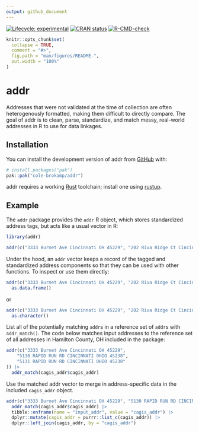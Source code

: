 ```yaml
---
output: github_document
---
```


<!-- README.md is generated from README.Rmd. Please edit that file -->

<!-- badges: start -->
[![Lifecycle: experimental](https://img.shields.io/badge/lifecycle-experimental-orange.svg)](https://lifecycle.r-lib.org/articles/stages.html#experimental)
[![CRAN status](https://www.r-pkg.org/badges/version/hashdress)](https://CRAN.R-project.org/package=hashdress)
[![R-CMD-check](https://github.com/cole-brokamp/addr/actions/workflows/R-CMD-check.yaml/badge.svg)](https://github.com/cole-brokamp/addr/actions/workflows/R-CMD-check.yaml)
<!-- badges: end -->

```r
knitr::opts_chunk$set(
  collapse = TRUE,
  comment = "#>",
  fig.path = "man/figures/README-",
  out.width = "100%"
)
```

# addr

<!-- badges: start -->
<!-- badges: end -->


Addresses that were not validated at the time of collection are often heterogenously formatted, making them difficult to directly compare. 
The goal of addr is to clean, parse, standardize, and match messy, real-world addresses in R to use for data linkages.

## Installation

You can install the development version of addr from [GitHub](https://github.com/) with:

``` r
# install.packages("pak")
pak::pak("cole-brokamp/addr")
```

addr requires a working [Rust](https://www.rust-lang.org/learn/get-started) toolchain; install one using [rustup](https://www.rust-lang.org/tools/install).

## Example

The `addr` package provides the `addr` R object, which stores standardized address tags, but acts like a usual vector in R:

```r
library(addr)
```

```r
addr(c("3333 Burnet Ave Cincinnati OH 45229", "202 Riva Ridge Ct Cincinnati OH 45140"))
```

Under the hood, an `addr` vector keeps a record of the tagged and standardized address components so that they can be used with other functions. To inspect or use them directly:

```r
addr(c("3333 Burnet Ave Cincinnati OH 45229", "202 Riva Ridge Ct Cincinnati OH 45140")) |>
  as.data.frame()
```

or

```r
addr(c("3333 Burnet Ave Cincinnati OH 45229", "202 Riva Ridge Ct Cincinnati OH 45140")) |>
  as.character()
```

List all of the potentially matching `addr`s in a reference set of `addr`s with `addr_match()`. The code below matches input addresses to the reference set of all addresses in Hamilton County, OH included in the package:

```r
addr(c("3333 Burnet Ave Cincinnati OH 45229", 
    "5130 RAPID RUN RD CINCINNATI OHIO 45238",
    "5131 RAPID RUN RD CINCINNATI OHIO 45238"
)) |>
  addr_match(cagis_addr$cagis_addr)
```

Use the matched addr vector to merge in address-specific data in the included `cagis_addr` object.

```r
addr(c("3333 Burnet Ave Cincinnati OH 45229", "5130 RAPID RUN RD CINCINNATI OHIO 45238")) |>
  addr_match(cagis_addr$cagis_addr) |>
  tibble::enframe(name = "input_addr", value = "cagis_addr") |>
  dplyr::mutate(cagis_addr = purrr::list_c(cagis_addr)) |>
  dplyr::left_join(cagis_addr, by = "cagis_addr")
```
